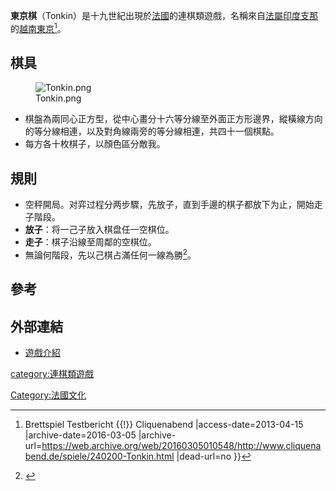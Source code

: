 '''東京棋'''（Tonkin）是十九世紀出現於[[法國|法國]]的連棋類遊戲，名稱來自[[法屬印度支那|法屬印度支那]]的[[越南|越南]][[東京_(越南)|東京]]<ref>{{Cite web |url=http://www.cliquenabend.de/spiele/240200-Tonkin.html |title=Tonkin {{!}} Brettspiel Testbericht {{!}} Cliquenabend |access-date=2013-04-15 |archive-date=2016-03-05 |archive-url=https://web.archive.org/web/20160305010548/http://www.cliquenabend.de/spiele/240200-Tonkin.html |dead-url=no }}</ref>。
==棋具==
[[File:Tonkin.png|thumb]]
*棋盤為兩同心正方型，從中心畫分十六等分線至外面正方形邊界，縱橫線方向的等分線相連，以及對角線兩旁的等分線相連，共四十一個棋點。
*每方各十枚棋子，以顏色區分敵我。

==規則==
*空秤開局。对弈过程分两步驟，先放子，直到手邊的棋子都放下为止，開始走子階段。
* '''放子'''：将一己子放入棋盘任一空棋位。
* '''走子'''：棋子沿線至周鄰的空棋位。
* 無論何階段，先以己棋占滿任何一線為勝<ref>{{Cite web |url=http://sunsite.informatik.rwth-aachen.de/keirat/txt/T/Tonkin.html |title=Tonkin |access-date=2013-04-15 |archive-date=2018-12-31 |archive-url=https://web.archive.org/web/20181231074912/http://sunsite.informatik.rwth-aachen.de/keirat/txt/T/Tonkin.html |dead-url=no }}</REF>。

==參考==
<div class="references-small">
<references/>
</div>

==外部連結==
*[http://www.boardgamegeek.com/boardgame/43034/tonkin 遊戲介紹] {{Wayback|url=http://www.boardgamegeek.com/boardgame/43034/tonkin |date=20151005104040 }}

[[category:連棋類遊戲|category:連棋類遊戲]]
[[Category:法國文化|Category:法國文化]]